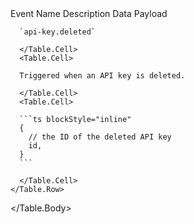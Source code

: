 
<Table>
  <Table.Header>
    <Table.Row>
      <Table.HeaderCell>Event Name</Table.HeaderCell>
      <Table.HeaderCell>Description</Table.HeaderCell>
      <Table.HeaderCell>Data Payload</Table.HeaderCell>
    </Table.Row>
  </Table.Header>
  <Table.Body>
    <Table.Row>
      <Table.Cell>

      `api-key.deleted`

      </Table.Cell>
      <Table.Cell>

      Triggered when an API key is deleted.

      </Table.Cell>
      <Table.Cell>

      ```ts blockStyle="inline"
      {
        // the ID of the deleted API key
        id,
      }
      ```

      </Table.Cell>
    </Table.Row>
  </Table.Body>
</Table>